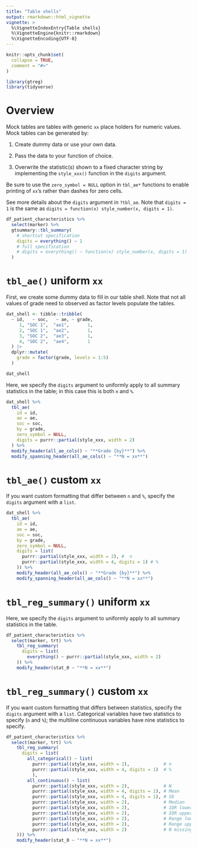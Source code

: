 ```yaml
---
title: "Table shells"
output: rmarkdown::html_vignette
vignette: >
  %\VignetteIndexEntry{Table shells}
  %\VignetteEngine{knitr::rmarkdown}
  %\VignetteEncoding{UTF-8}
---
```


```r
knitr::opts_chunk$set(
  collapse = TRUE,
  comment = "#>"
)
```

```r
library(gtreg)
library(tidyverse)
```

# Overview

Mock tables are tables with generic `xx` place holders for numeric
values.  Mock tables can be generated by: 

1. Create dummy data or use your own data.

2. Pass the data to your function of choice.

3. Overwrite the statistic(s) shown to a fixed character string by implementing
the `style_xxx()` function in the `digits` argument. 

Be sure to use the `zero_symbol = NULL` option in `tbl_ae*` functions to 
enable printing of `xx`'s rather than dashes for zero cells.

See more details about the `digits` argument in `?tbl_ae`. Note that
`digits = 1` is the same as `digits = function(x) style_number(x, digits = 1)`.

```r
df_patient_characteristics %>%
  select(marker) %>%
  gtsummary::tbl_summary(
    # shortcut specification
    digits = everything() ~ 1
    # full specification
    # digits = everything() ~ function(x) style_number(x, digits = 1)
  )
```

# `tbl_ae()` uniform `xx`

First, we create some dummy data to fill in our table shell. Note
that not all values of grade need to observed as factor levels 
populate the tables.

```r
dat_shell <- tibble::tribble(
  ~ id,   ~ soc,   ~ ae, ~ grade,
     1, "SOC 1",  "ae1",       1,  
     2, "SOC 1",  "ae2",       1, 
     3, "SOC 2",  "ae3",       1, 
     4, "SOC 2",  "ae4",       1
  ) |> 
  dplyr::mutate(
    grade = factor(grade, levels = 1:5)
  )

dat_shell
```


Here, we specify the `digits` argument to uniformly apply to all summary
statistics in the table; in this case this is both `n` and `%`.



```r
dat_shell %>% 
  tbl_ae(
    id = id,
    ae = ae,
    soc = soc,
    by = grade,
    zero_symbol = NULL,
    digits = purrr::partial(style_xxx, width = 2)
  ) %>%
  modify_header(all_ae_cols() ~ "**Grade {by}**") %>%
  modify_spanning_header(all_ae_cols() ~ "**N = xx**")
```

# `tbl_ae()` custom `xx`

If you want custom formatting that differ between `n` and `%`, specify
the `digits` argument with a `list`.

```r
dat_shell %>% 
  tbl_ae(
    id = id,
    ae = ae,
    soc = soc,
    by = grade,
    zero_symbol = NULL,
    digits = list(
      purrr::partial(style_xxx, width = 2), #  n
      purrr::partial(style_xxx, width = 4, digits = 1) # %
    )) %>%
    modify_header(all_ae_cols() ~ "**Grade {by}**") %>%
    modify_spanning_header(all_ae_cols() ~ "**N = xx**")
```


# `tbl_reg_summary()` uniform `xx`

Here, we specify the `digits` argument to uniformly apply to all summary
statistics in the table. 

```r
df_patient_characteristics %>%
  select(marker, trt) %>%
    tbl_reg_summary(
      digits = list(
        everything() ~ purrr::partial(style_xxx, width = 2)
    )) %>%
    modify_header(stat_0 ~ "**N = xx**")
```

# `tbl_reg_summary()` custom `xx`

If you want custom formatting that differs between statistics, specify
the `digits` argument with a `list`. Categorical variables have two statistics 
to specify (`n` and `%`); the multiline continuous variables have nine statistics
to specify.


```r
df_patient_characteristics %>%
  select(marker, trt) %>%
    tbl_reg_summary(
      digits = list(
        all_categorical() ~ list(
          purrr::partial(style_xxx, width = 2),             # n 
          purrr::partial(style_xxx, width = 4, digits = 1)  # %
          ),    
        all_continuous() ~ list(
          purrr::partial(style_xxx, width = 2),             # N
          purrr::partial(style_xxx, width = 4, digits = 1), # Mean
          purrr::partial(style_xxx, width = 4, digits = 1), # SD
          purrr::partial(style_xxx, width = 2),             # Median
          purrr::partial(style_xxx, width = 2),             # IQR lower
          purrr::partial(style_xxx, width = 2),             # IQR upper
          purrr::partial(style_xxx, width = 2),             # Range lower
          purrr::partial(style_xxx, width = 2),             # Range upper
          purrr::partial(style_xxx, width = 2)              # N missing
    ))) %>%
    modify_header(stat_0 ~ "**N = xx**")
```

